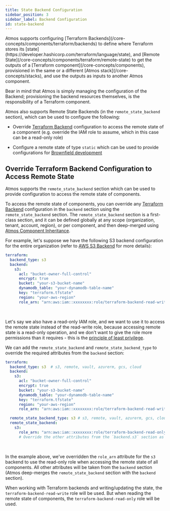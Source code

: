 ```yaml
---
title: State Backend Configuration
sidebar_position: 3
sidebar_label: Backend Configuration
id: state-backend
---
```


<Intro>
Atmos supports configuring [Terraform Backends](/core-concepts/components/terraform/backends) to define where Terraform stores its [state](https://developer.hashicorp.com/terraform/language/state), and [Remote State](/core-concepts/components/terraform/remote-state) to get the outputs of a [Terraform component](/core-concepts/components), provisioned in the same or a different [Atmos stack](/core-concepts/stacks), and use the outputs as inputs to another Atmos component. 
</Intro>

Bear in mind that Atmos is simply managing the configuration of the Backend; 
provisioning the backend resources themselves, is the responsibility of a Terraform component.

Atmos also supports Remote State Backends (in the `remote_state_backend` section), which can be used to configure the
following:

- Override [Terraform Backend](/core-concepts/components/terraform/backends) configuration to access the
  remote state of a component (e.g. override the IAM role to assume, which in this case can be a read-only role)

- Configure a remote state of type `static` which can be used to provide configurations for
  [Brownfield development](https://en.wikipedia.org/wiki/Brownfield_(software_development))

## Override Terraform Backend Configuration to Access Remote State

Atmos supports the `remote_state_backend` section which can be used to provide configuration to access the remote state
of components.

To access the remote state of components, you can override
any [Terraform Backend](/core-concepts/components/terraform/backends)
configuration in the `backend` section using the `remote_state_backend` section. The `remote_state_backend` section
is a first-class section, and it can be defined globally at any scope (organization, tenant, account, region), or per
component, and then deep-merged using [Atmos Component Inheritance](/core-concepts/stacks/inheritance).

For example, let's suppose we have the following S3 backend configuration for the entire organization
(refer to [AWS S3 Backend](/core-concepts/components/terraform/backends#aws-s3-backend) for more details):

```yaml title="stacks/orgs/acme/_defaults.yaml"
terraform:
  backend_type: s3
  backend:
    s3:
      acl: "bucket-owner-full-control"
      encrypt: true
      bucket: "your-s3-bucket-name"
      dynamodb_table: "your-dynamodb-table-name"
      key: "terraform.tfstate"
      region: "your-aws-region"
      role_arn: "arn:aws:iam::xxxxxxxx:role/terraform-backend-read-write"
```

<br/>

Let's say we also have a read-only IAM role, and we want to use it to access the remote state instead of the read-write
role, because accessing remote state is a read-only operation, and we don't want to give the role more permissions than
it requires - this is the [principle of least privilege](https://en.wikipedia.org/wiki/Principle_of_least_privilege).

We can add the `remote_state_backend` and `remote_state_backend_type` to override the required attributes from the
`backend` section:

```yaml title="stacks/orgs/acme/_defaults.yaml"
terraform:
  backend_type: s3  # s3, remote, vault, azurerm, gcs, cloud
  backend:
    s3:
      acl: "bucket-owner-full-control"
      encrypt: true
      bucket: "your-s3-bucket-name"
      dynamodb_table: "your-dynamodb-table-name"
      key: "terraform.tfstate"
      region: "your-aws-region"
      role_arn: "arn:aws:iam::xxxxxxxx:role/terraform-backend-read-write"

  remote_state_backend_type: s3 # s3, remote, vault, azurerm, gcs, cloud, static
  remote_state_backend:
    s3:
      role_arn: "arn:aws:iam::xxxxxxxx:role/terraform-backend-read-only"
      # Override the other attributes from the `backend.s3` section as needed
```

<br/>

In the example above, we've overridden the `role_arn` attribute for the `s3` backend to use the read-only role when
accessing the remote state of all components. All other attributes will be taken from the `backend` section (Atmos
deep-merges the `remote_state_backend` section with the `backend` section).

When working with Terraform backends and writing/updating the state, the `terraform-backend-read-write` role will be
used. But when reading the remote state of components, the `terraform-backend-read-only` role will be used.
